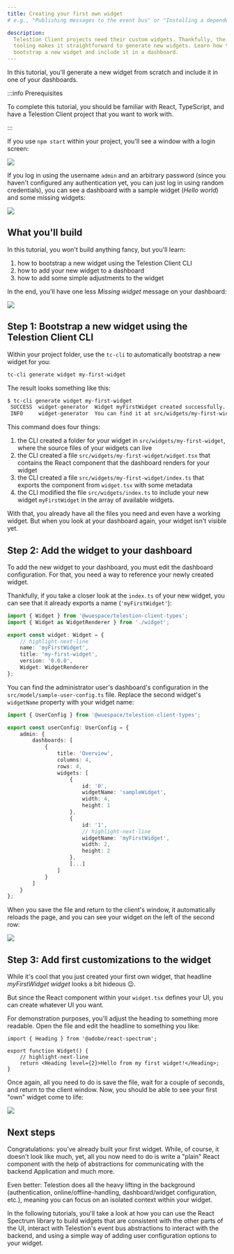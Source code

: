 ```yaml
---
title: Creating your first own widget
# e.g., "Publishing messages to the event bus" or "Installing a dependency using npm"

description:
  Telestion Client projects need their custom widgets. Thankfully, the Telestion
  tooling makes it straightforward to generate new widgets. Learn how to
  bootstrap a new widget and include it in a dashboard.
---
```


<!--
Tutorial
========

=== When to use this template:
Use this template when you want to give a quick, step-by-step tutorial for solving a specific
technical problem. Tutorials allow the reader to learn how to implement something within
their projects quickly.

=== When not to use this template:
When your article focuses more on a concept/technology and is not rooted in a specific technical
problem ("how to do XY?"), consider using a guide instead.

=== Guide or Tutorial
A tutorial provides a quick, technical "step-by-step" tutorial for a
given problem. Thus, a guide describes less the handling of a specific problem
and more the general interaction of the reader with a given concept.

Example with npm articles:
- "npm": (Concept, explaining what npm is)
- "Installing a dependency with npm" (Tutorial, providing a quick tutorial to
  solve a technical problem)
- "Managing dependencies with npm" (Guide, including both technical knowledge, but
  also best practices and more)

=== Writing tips:
- Write in the present tense
- Use neutral pronouns (they/them instead of he/she and him/her)
- Be respectful to everyone
- Be aware of the potential for cultural misunderstandings
- Provide explanations for what you do, but focus on the step-by-step guide
  without deeply explaining every technical decision and why it's best prcatice
  to do so (you can describe best practices in a guide, a tutorial must focus on
  keeping the "step by step" flow going)
-->

<!-- Relevant imports: -->


<!-- Short description of what the article covers: -->

In this tutorial, you'll generate a new widget from scratch and include it in
one of your dashboards.

:::info Prerequisites

To complete this tutorial, you should be familiar with React, TypeScript, and
have a Telestion Client project that you want to work with.

:::

If you use `npm start` within your project, you'll see a window with a login
screen:

<Image src="img/client/login.png" />

If you log in using the username `admin` and an arbitrary password (since you
haven't configured any authentication yet, you can just log in using random
credentials), you can see a dashboard with a sample widget (_Hello world_) and
some missing widgets:

<Image src="img/client/default-dashboard.png" />

## What you'll build

In this tutorial, you won't build anything fancy, but you'll learn:

1. how to bootstrap a new widget using the Telestion Client CLI
2. how to add your new widget to a dashboard
3. how to add some simple adjustments to the widget

In the end, you'll have one less _Missing widget_ message on your dashboard:

<Image src="img/client/my-first-widget/02.png" />

## Step 1: Bootstrap a new widget using the Telestion Client CLI

Within your project folder, use the `tc-cli` to automatically bootstrap a new
widget for you:

```sh
tc-cli generate widget my-first-widget
```

The result looks something like this:

```sh
$ tc-cli generate widget my-first-widget
 SUCCESS  widget-generator  Widget myFirstWidget created successfully.
 INFO     widget-generator  You can find it at src/widgets/my-first-widget.
```

This command does four things:

1. the CLI created a folder for your widget in `src/widgets/my-first-widget`,
   where the source files of your widgets can live
2. the CLI created a file `src/widgets/my-first-widget/widget.tsx` that contains
   the React component that the dashboard renders for your widget
3. the CLI created a file `src/widgets/my-first-widget/index.ts` that exports
   the component from `widget.tsx` with some metadata
4. the CLI modified the file `src/widgets/index.ts` to include your new widget
   `myFirstWidget` in the array of available widgets.

With that, you already have all the files you need and even have a working
widget. But when you look at your dashboard again, your widget isn't visible
yet.

## Step 2: Add the widget to your dashboard

To add the new widget to your dashboard, you must edit the dashboard
configuration. For that, you need a way to reference your newly created widget.

Thankfully, if you take a closer look at the `index.ts` of your new widget, you
can see that it already exports a name (`'myFirstWidget'`):

```ts title=src/widgets/my-new-widget/index.ts
import { Widget } from '@wuespace/telestion-client-types';
import { Widget as WidgetRenderer } from './widget';

export const widget: Widget = {
	// highlight-next-line
	name: 'myFirstWidget',
	title: 'my-first-widget',
	version: '0.0.0',
	Widget: WidgetRenderer
};
```

You can find the administrator user's dashboard's configuration in the
`src/model/sample-user-config.ts` file. Replace the second widget's `widgetName`
property with your widget name:

```ts title=src/model/sample-user-config.ts
import { UserConfig } from '@wuespace/telestion-client-types';

export const userConfig: UserConfig = {
	admin: {
		dashboards: [
			{
				title: 'Overview',
				columns: 4,
				rows: 4,
				widgets: [
					{
						id: '0',
						widgetName: 'sampleWidget',
						width: 4,
						height: 1
					},
					{
						id: '1',
						// highlight-next-line
						widgetName: 'myFirstWidget',
						width: 2,
						height: 2
					},
					[...]
				]
			}
		]
	}
};
```

When you save the file and return to the client's window, it automatically
reloads the page, and you can see your widget on the left of the second row:

<Image src="img/client/my-first-widget/01.png" />

## Step 3: Add first customizations to the widget

While it's cool that you just created your first own widget, that headline
_myFirstWidget widget_ looks a bit hideous :wink:.

But since the React component within your `widget.tsx` defines your UI, you can
create whatever UI you want.

For demonstration purposes, you'll adjust the heading to something more
readable. Open the file and edit the headline to something you like:

```tsx title=src/widgets/my-first-widget/widget.tsx
import { Heading } from '@adobe/react-spectrum';

export function Widget() {
	// highlight-next-line
	return <Heading level={2}>Hello from my first widget!</Heading>;
}
```

Once again, all you need to do is save the file, wait for a couple of seconds,
and return to the client window. Now, you should be able to see your first "own"
widget come to life:

<Image src="img/client/my-first-widget/02.png" />

## Next steps

<!-- Short concluding sentence: -->

Congratulations: you've already built your first widget. While, of course, it
doesn't look like much, yet, all you now need to do is write a "plain" React
component with the help of abstractions for communicating with the backend
Application and much more.

Even better: Telestion does all the heavy lifting in the background
(authentication, online/offline-handling, dashboard/widget configuration, etc.),
meaning you can focus on an isolated context within your widget.

<!-- Links to next steps/related articles -->

In the following tutorials, you'll take a look at how you can use the React
Spectrum library to build widgets that are consistent with the other parts of
the UI, interact with Telestion's event bus abstractions to interact with the
backend, and using a simple way of adding user configuration options to your
widget.

<!--
Snippets
--------

<Reference to="../other-article">
    Relative Link to other article
</Reference>

<Reference to="https://www.example.com">
    Example Website
</Reference>
-->
